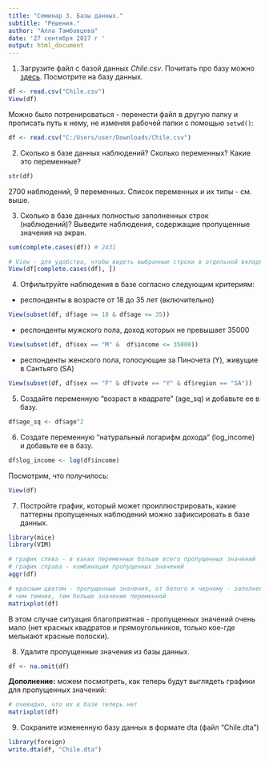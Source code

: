 ```yaml
---
title: "Семинар 3. Базы данных."
subtitle: "Решения."
author: "Алла Тамбовцева"
date: '27 сентября 2017 г '
output: html_document
---
```


1. Загрузите файл с базой данных *Chile.csv*. Почитать про базу можно [здесь](https://www.rdocumentation.org/packages/car/versions/2.1-5/topics/Chile). Посмотрите на базу данных.

```r
df <- read.csv("Chile.csv")
View(df)
```
Можно было потренироваться - перенести файл в другую папку и прописать путь к нему, не изменяя рабочей папки с помощью `setwd()`:
```r
df <- read.csv("C:/Users/user/Downloads/Chile.csv")
```
2. Сколько в базе данных наблюдений? Сколько переменных? Какие это переменные?

```r
str(df)
```
2700 наблюдений, 9 переменных. Список переменных и их типы - см. выше.

3. Сколько в базе данных полностью заполненных строк (наблюдений)? Выведите наблюдения, содержащие пропущенные значения на экран.
```r
sum(complete.cases(df)) # 2431

# View - для удобства, чтобы видеть выбранные строки в отдельной вкладке, а не "простыню" в консоли
View(df[complete.cases(df), ]) 
```
4. Отфильтруйте наблюдения в базе согласно следующим критериям:

* респонденты в возрасте от 18 до 35 лет (включительно)
```r
View(subset(df, df$age >= 18 & df$age <= 35))
```
* респонденты мужского пола, доход которых не превышает 35000
```r
View(subset(df, df$sex == "M" &  df$income <= 35000))
```
* респонденты женского пола, голосующие за Пиночета (Y), живущие в Сантьяго (SA)
```r
View(subset(df, df$sex == "F" & df$vote == "Y" & df$region == "SA"))
```
5. Создайте переменную "возраст в квадрате" (age_sq) и добавьте ее в базу.
```r
df$age_sq <- df$age^2
```
6. Создате переменную "натуральный логарифм дохода" (log_income) и добавьте ее в базу.
```r
df$log_income <- log(df$income)
```
Посмотрим, что получилось:
```r
View(df)
```
7. Постройте график, который может проиллюстрировать, какие паттерны пропущенных наблюдений можно зафиксировать в базе данных.
```r
library(mice)
library(VIM)

# график слева - в каких переменных больше всего пропущенных значений
# график справа - комбинации пропущенных значений 
aggr(df)

# красным цветом - пропущенные значения, от белого к черному - заполненные
# чем темнее, тем больше значение переменной
matrixplot(df)
```

В этом случае ситуация благоприятная - пропущенных значений очень мало (нет красных квадратов и прямоугольников, только кое-где мелькают красные полоски).

8. Удалите пропущенные значения из базы данных.
```r
df <- na.omit(df)
```
**Дополнение:** можем посмотреть, как теперь будут выглядеть графики для пропущенных значений:
```r
# очевидно, что их в базе теперь нет
matrixplot(df)
```

9. Сохраните измененную базу данных в формате dta (файл "Chile.dta")
```r
library(foreign)
write.dta(df, "Chile.dta")
```


